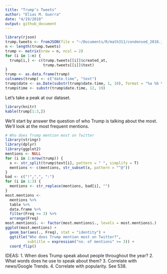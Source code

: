 ```yaml
---
title: "Trump’s Tweets"
author: "Elias M. Guerra"
date: "4/19/2018"
output: github_document
---
```


```r
library(rjson)
trump.tweets <- fromJSON(file = "~/Documents/R/math311/condensed_2018.json")
n <- length(trump.tweets) 
trump <- matrix(nrow = n, ncol = 2)
for (i in 1:n) {
  trump[i,] <- c(trump.tweets[[i]]$created_at,
                 trump.tweets[[i]]$text)
}
trump <- as.data.frame(trump)
colnames(trump) <- c("date.time", "text")
trump$date <- as.Date(substr(trump$date.time, 1, 10), format = "%a %b %d %t")
trump$time <- substr(trump$date.time, 12, 19)
```

Let's take a peak at our dataset. 

```r
library(knitr)
kable(trump[1:3,])
```

We'll start by answer the question of who Trump is talking about the most. We'll look at the most frequent mentions. 

```r
# Who does Trump mention most on Twitter
library(stringr)
library(dplyr)
library(ggplot2)
mentions <- NULL
for (i in 1:nrow(trump)) {
  x <- str_split(trump$text[i], pattern = " ", simplify = T)
  mentions <- c(mentions, str_subset(x, pattern = "^@"))
}
bad <- c("!",",", ":")
for (i in 1:3) {
  mentions <- str_replace(mentions, bad[i], "")
}
most.mentions <- 
  mentions %>%
  table %>%
  data.frame %>%
  filter(Freq >= 3) %>%
  arrange(Freq)
most.mentions$. <- factor(most.mentions$., levels = most.mentions$.)
ggplot(most.mentions) + 
  geom_bar(aes(., Freq), stat = "identity") +
  ggtitle("Who does Trump mention most on Twitter?",
          subtitle = expression("no. of mentions" >= 3)) +
  coord_flip()

```

IDEAS: 
1. When does Trump speak about people throughout the year?
2. What words does he use to speak about them?
3. Correlate with news/Google Trends.
4. Correlate with popularity. See 538.